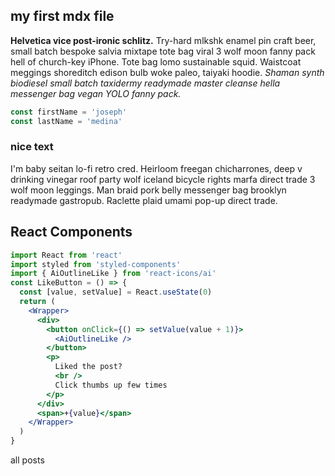 
<section className="mdx-page">

## my first mdx file

**Helvetica vice post-ironic schlitz.** Try-hard mlkshk enamel pin craft beer, small batch bespoke salvia mixtape tote bag viral 3 wolf moon fanny pack hell of church-key iPhone. Tote bag lomo sustainable squid. Waistcoat meggings shoreditch edison bulb woke paleo, taiyaki hoodie. _Shaman synth biodiesel small batch taxidermy readymade master cleanse hella messenger bag vegan YOLO fanny pack._

<div className="code">
  
  ```js 
  const firstName = 'joseph' 
  const lastName = 'medina' 
  ```

</div>

<div className="nice-text">

<h3>nice text</h3>

<FiInfo className="nice-text-icon"></FiInfo>

I'm baby seitan lo-fi retro cred. Heirloom freegan chicharrones, deep v drinking vinegar roof party wolf iceland bicycle rights marfa direct trade 3 wolf moon leggings. Man braid pork belly messenger bag brooklyn readymade gastropub. Raclette plaid umami pop-up direct trade.

</div>

<h2> React Components </h2>
<Counter />

```jsx
import React from 'react'
import styled from 'styled-components'
import { AiOutlineLike } from 'react-icons/ai'
const LikeButton = () => {
  const [value, setValue] = React.useState(0)
  return (
    <Wrapper>
      <div>
        <button onClick={() => setValue(value + 1)}>
          <AiOutlineLike />
        </button>
        <p>
          Liked the post?
          <br />
          Click thumbs up few times
        </p>
      </div>
      <span>+{value}</span>
    </Wrapper>
  )
}
```

<LinkButton />

<Link to="/posts" className="btn center-btn">
  all posts
</Link>
</section>

